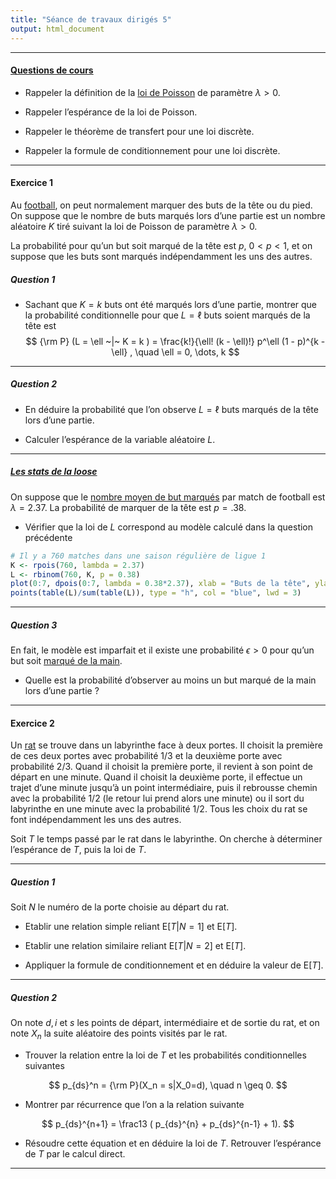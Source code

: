 ```yaml
---
title: "Séance de travaux dirigés 5"
output: html_document
---
```


** **

#### [Questions de cours](http://francoio.github.io/html/CM4.html) 

* Rappeler la définition de la [loi de Poisson](https://fr.wikipedia.org/wiki/Loi_de_Poisson) de paramètre $\lambda >0$.

* Rappeler l'espérance de la loi de Poisson.

* Rappeler le théorème de transfert pour une loi discrète. 

* Rappeler la formule de conditionnement pour une loi discrète. 

** **




#### Exercice 1

Au [football](https://fr.wikipedia.org/wiki/Lois_du_jeu), on peut normalement marquer des buts de la tête ou du pied. On suppose que le nombre de buts marqués lors d'une partie est un nombre aléatoire $K$ tiré suivant la loi de Poisson de paramètre $\lambda >0$.

La probabilité pour qu'un but soit marqué de la tête est $p$, $0 < p < 1$, et on suppose que les buts sont marqués indépendamment les uns des autres. 

##### Question 1

* Sachant que $K = k$ buts ont été marqués lors d'une partie, montrer que la probabilité conditionnelle  pour que $L = \ell$ buts soient marqués de la tête est 
$$
{\rm P} (L = \ell ~|~ K = k ) = \frac{k!}{\ell! (k - \ell)!} p^\ell (1 - p)^{k - \ell} , \quad \ell = 0, \dots, k
$$

** **



##### Question 2

* En déduire la probabilité que l'on observe $L = \ell$ buts marqués de la tête lors d'une partie.

* Calculer l'espérance de la variable aléatoire $L$.

** **


##### [Les stats de la loose](http://www.lequipe.fr/Football/Actualites/Les-stats-de-la-lose/534110)

On suppose que le [nombre moyen de but marqués](https://fr.wikipedia.org/wiki/Statistiques_et_records_du_championnat_de_France_de_football) par match de football est $\lambda = 2.37$. La probabilité de marquer de la tête est $p = .38$. 

* Vérifier que la loi de $L$ correspond au modèle calculé dans la question précédente

```r
# Il y a 760 matches dans une saison régulière de ligue 1
K <- rpois(760, lambda = 2.37)
L <- rbinom(760, K, p = 0.38)
plot(0:7, dpois(0:7, lambda = 0.38*2.37), xlab = "Buts de la tête", ylab = "Fréquence", col = "orange", lwd = 3, type = "l")
points(table(L)/sum(table(L)), type = "h", col = "blue", lwd = 3)
```


** **

##### Question 3

En fait, le modèle est imparfait et il existe une probabilité $\epsilon>0$ pour qu'un but soit [marqué de la main](https://es.wikipedia.org/wiki/La_mano_de_Dios). 

* Quelle est la probabilité d'observer au moins un but marqué de la main lors d'une partie ? 


** **

#### Exercice 2

Un [rat](https://fr.wikipedia.org/wiki/Rat) se trouve dans un labyrinthe face à deux portes. Il choisit la première de ces deux portes avec probabilité 1/3 et la deuxième porte avec probabilité 2/3. Quand il choisit la première porte, il revient à son point de départ en une minute. Quand il choisit la deuxième porte, il effectue un trajet d’une minute jusqu’à un point intermédiaire, puis il rebrousse chemin avec la probabilité 1/2 (le retour lui prend alors une minute) ou il sort du labyrinthe en une minute avec la probabilité 1/2. Tous les choix du rat se font indépendamment les uns des autres.

Soit $T$ le temps passé par le rat dans le labyrinthe. On cherche à déterminer l'espérance de $T$, puis la loi de $T$. 

** **

##### Question 1 

Soit $N$ le numéro de la porte choisie au départ du rat. 

* Etablir une relation simple reliant E$[T|N=1]$ et E$[T]$.

* Etablir une relation similaire reliant E$[T|N=2]$ et E$[T]$.

* Appliquer la formule de conditionnement et en déduire la valeur de E$[T]$.

** ** 

##### Question 2

On note $d, i$ et $s$ les points de départ, intermédiaire et de sortie du rat, et on note $X_n$ la suite aléatoire des points visités par le rat. 

* Trouver la relation entre la loi de $T$ et les probabilités conditionnelles suivantes

$$
p_{ds}^n = {\rm P}(X_n = s|X_0=d), \quad n \geq 0.
$$

* Montrer par récurrence que l'on a la relation suivante

$$
p_{ds}^{n+1}  = \frac13 ( p_{ds}^{n} + p_{ds}^{n-1} + 1).
$$

* Résoudre cette équation et en déduire la loi de $T$. Retrouver l'espérance de $T$ par le calcul direct. 


** ** 

